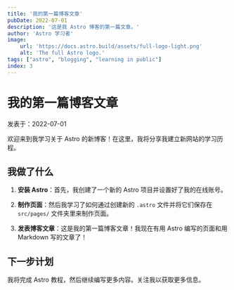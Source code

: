 ```yaml
---
title: '我的第一篇博客文章'
pubDate: 2022-07-01
description: '这是我 Astro 博客的第一篇文章。'
author: 'Astro 学习者'
image:
    url: 'https://docs.astro.build/assets/full-logo-light.png'
    alt: 'The full Astro logo.'
tags: ["astro", "blogging", "learning in public"]
index: 3
---
```


# 我的第一篇博客文章

 发表于：2022-07-01

 欢迎来到我学习关于 Astro 的新博客！在这里，我将分享我建立新网站的学习历程。

 ## 我做了什么

 1. **安装 Astro**：首先，我创建了一个新的 Astro 项目并设置好了我的在线账号。

 2. **制作页面**：然后我学习了如何通过创建新的 `.astro` 文件并将它们保存在 `src/pages/` 文件夹里来制作页面。

 3. **发表博客文章**：这是我的第一篇博客文章！我现在有用 Astro 编写的页面和用 Markdown 写的文章了！

 ## 下一步计划

 我将完成 Astro 教程，然后继续编写更多内容。关注我以获取更多信息。